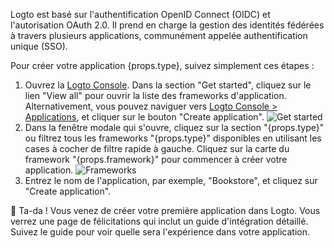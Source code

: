 
Logto est basé sur l'authentification OpenID Connect (OIDC) et l'autorisation OAuth 2.0. Il prend en charge la gestion des identités fédérées à travers plusieurs applications, communément appelée authentification unique (SSO).

Pour créer votre application {props.type}, suivez simplement ces étapes :

1. Ouvrez la [Logto Console](https://cloud.logto.io). Dans la section "Get started", cliquez sur le lien "View all" pour ouvrir la liste des frameworks d'application. Alternativement, vous pouvez naviguer vers [Logto Console > Applications](https://cloud.logto.io/to/applications), et cliquer sur le bouton "Create application".
   <img src={getStartedImage} alt="Get started" />
2. Dans la fenêtre modale qui s'ouvre, cliquez sur la section "{props.type}" ou filtrez tous les frameworks "{props.type}" disponibles en utilisant les cases à cocher de filtre rapide à gauche. Cliquez sur la carte du framework "{props.framework}" pour commencer à créer votre application.
   <img src={frameworkListImage} alt="Frameworks" />
3. Entrez le nom de l'application, par exemple, "Bookstore", et cliquez sur "Create application".

🎉 Ta-da ! Vous venez de créer votre première application dans Logto. Vous verrez une page de félicitations qui inclut un guide d'intégration détaillé. Suivez le guide pour voir quelle sera l'expérience dans votre application.
